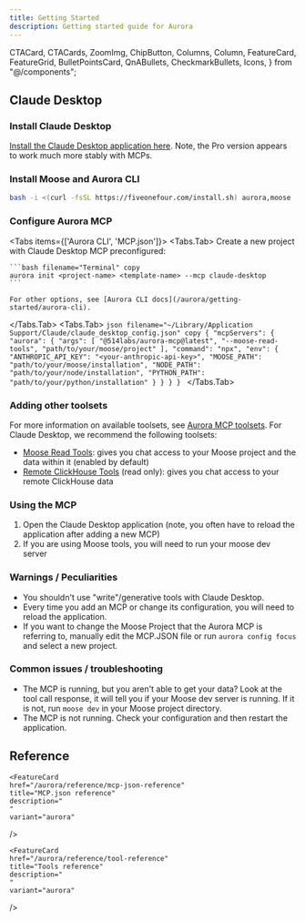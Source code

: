 ```yaml
---
title: Getting Started
description: Getting started guide for Aurora
---
```


  CTACard,
  CTACards,
  ZoomImg,
  ChipButton,
  Columns,
  Column,
  FeatureCard,
  FeatureGrid,
  BulletPointsCard,
  QnABullets,
  CheckmarkBullets,
  Icons,
} from "@/components";


## Claude Desktop

<Steps>

### Install Claude Desktop
[Install the Claude Desktop application here](https://claude.ai/download). Note, the Pro version appears to work much more stably with MCPs.

### Install Moose and Aurora CLI

```bash filename="Terminal" copy
bash -i <(curl -fsSL https://fiveonefour.com/install.sh) aurora,moose
```

### Configure Aurora MCP

<Tabs items={['Aurora CLI', 'MCP.json']}>
  <Tabs.Tab>
    Create a new project with Claude Desktop MCP preconfigured: 

    ```bash filename="Terminal" copy
    aurora init <project-name> <template-name> --mcp claude-desktop
    ```

    For other options, see [Aurora CLI docs](/aurora/getting-started/aurora-cli).
  </Tabs.Tab>
  <Tabs.Tab>
    ```json filename="~/Library/Application Support/Claude/claude_desktop_config.json" copy
    {
      "mcpServers": {
        "aurora": {
          "args": [
            "@514labs/aurora-mcp@latest",
            "--moose-read-tools",
            "path/to/your/moose/project"
          ],
          "command": "npx",
          "env": {
            "ANTHROPIC_API_KEY": "<your-anthropic-api-key>",
            "MOOSE_PATH": "path/to/your/moose/installation",
            "NODE_PATH": "path/to/your/node/installation",
            "PYTHON_PATH": "path/to/your/python/installation"
          }
        }
      }
    }
    ```
  </Tabs.Tab>
</Tabs>

### Adding other toolsets

For more information on available toolsets, see [Aurora MCP toolsets](/aurora/reference/tool-reference). For Claude Desktop, we recommend the following toolsets:

* [Moose Read Tools](../aurora/reference/tool-reference#moose-read-tools): gives you chat access to your Moose project and the data within it (enabled by default)
* [Remote ClickHouse Tools](../aurora/reference/tool-reference#remote-clickhouse) (read only): gives you chat access to your remote ClickHouse data

### Using the MCP

1. Open the Claude Desktop application (note, you often have to reload the application after adding a new MCP)
2. If you are using Moose tools, you will need to run your moose dev server

</Steps>

### Warnings / Peculiarities

* You shouldn't use "write"/generative tools with Claude Desktop.
* Every time you add an MCP or change its configuration, you will need to reload the application.
* If you want to change the Moose Project that the Aurora MCP is referring to, manually edit the MCP.JSON file or run `aurora config focus` and select a new project.

### Common issues / troubleshooting

* The MCP is running, but you aren't able to get your data? Look at the tool call response, it will tell you if your Moose dev server is running. If it is not, run `moose dev` in your Moose project directory.
* The MCP is not running. Check your configuration and then restart the application.

## Reference
<FeatureGrid columns={3}>
  
  <FeatureCard
    href="/aurora/reference/cli-reference"
    title="CLI reference"
    description="
    "
    variant="aurora"
  />

    <FeatureCard
    href="/aurora/reference/mcp-json-reference"
    title="MCP.json reference"
    description="
    "
    variant="aurora"
  />

    <FeatureCard
    href="/aurora/reference/tool-reference"
    title="Tools reference"
    description="
    "
    variant="aurora"
  />

</FeatureGrid>